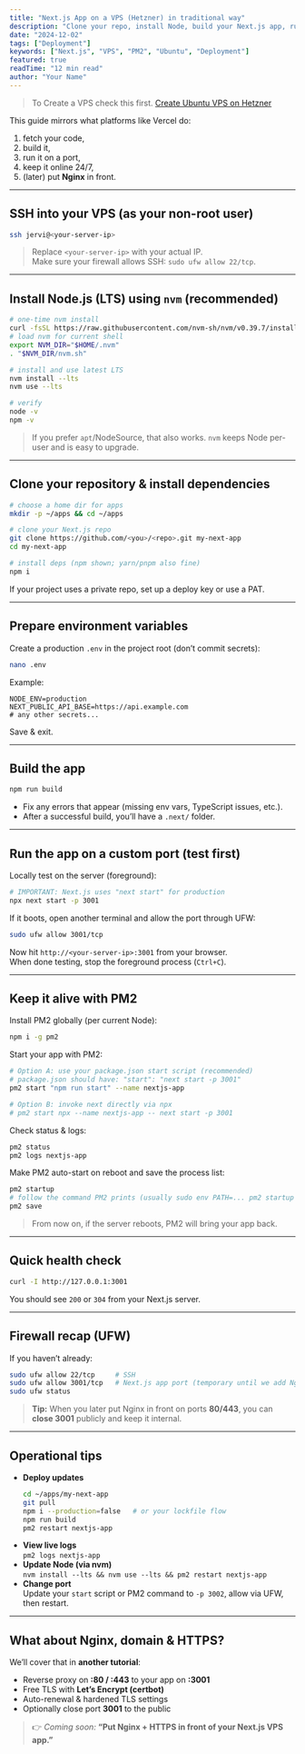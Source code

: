 ```yaml
---
title: "Next.js App on a VPS (Hetzner) in traditional way"
description: "Clone your repo, install Node, build your Next.js app, run it on a custom port, and keep it alive with PM2."
date: "2024-12-02"
tags: ["Deployment"]
keywords: ["Next.js", "VPS", "PM2", "Ubuntu", "Deployment"]
featured: true
readTime: "12 min read"
author: "Your Name"
---
```


> To Create a VPS check this first. [Create Ubuntu VPS on Hetzner](/blog/create-and-setup-ubuntu-vps-on-hetzner)


<CalloutWithImage image="https://nhzslwvtivzxkrbsaemj.supabase.co/storage/v1/object/sign/jervi/Pi7compressedScreenshot2025-10-01210207%20(1).png?token=eyJraWQiOiJzdG9yYWdlLXVybC1zaWduaW5nLWtleV9jZWMyNzI1ZS00NzM0LTRjZjYtYmE0NS02NDVkMTU3MTRiYzIiLCJhbGciOiJIUzI1NiJ9.eyJ1cmwiOiJqZXJ2aS9QaTdjb21wcmVzc2VkU2NyZWVuc2hvdDIwMjUtMTAtMDEyMTAyMDcgKDEpLnBuZyIsImlhdCI6MTc1OTM1MDUzMywiZXhwIjoxNzkwODg2NTMzfQ.N6i7SSj2Ai-tbyR5xBQ04X_2fc1VR9yUSahFcLyFmHo" alt="Hetzner VPS">

This guide mirrors what platforms like Vercel do:
1) fetch your code, 
2) build it, 
3) run it on a port, 
4) keep it online 24/7, 
5) (later) put **Nginx** in front.

</CalloutWithImage>


---

## SSH into your VPS (as your non-root user)

```bash
ssh jervi@<your-server-ip>
```

> Replace `<your-server-ip>` with your actual IP.  
> Make sure your firewall allows SSH: `sudo ufw allow 22/tcp`.

---

## Install Node.js (LTS) using `nvm` (recommended)

```bash
# one-time nvm install
curl -fsSL https://raw.githubusercontent.com/nvm-sh/nvm/v0.39.7/install.sh | bash
# load nvm for current shell
export NVM_DIR="$HOME/.nvm"
. "$NVM_DIR/nvm.sh"

# install and use latest LTS
nvm install --lts
nvm use --lts

# verify
node -v
npm -v
```

> If you prefer `apt`/NodeSource, that also works. `nvm` keeps Node per-user and is easy to upgrade.

---

## Clone your repository & install dependencies

```bash
# choose a home dir for apps
mkdir -p ~/apps && cd ~/apps

# clone your Next.js repo
git clone https://github.com/<you>/<repo>.git my-next-app
cd my-next-app

# install deps (npm shown; yarn/pnpm also fine)
npm i
```

If your project uses a private repo, set up a deploy key or use a PAT.

---

## Prepare environment variables

Create a production `.env` in the project root (don’t commit secrets):

```bash
nano .env
```

Example:

```dotenv
NODE_ENV=production
NEXT_PUBLIC_API_BASE=https://api.example.com
# any other secrets...
```

Save & exit.

---

## Build the app

```bash
npm run build
```

- Fix any errors that appear (missing env vars, TypeScript issues, etc.).
- After a successful build, you’ll have a `.next/` folder.

---

## Run the app on a custom port (test first)

Locally test on the server (foreground):

```bash
# IMPORTANT: Next.js uses "next start" for production
npx next start -p 3001
```

If it boots, open another terminal and allow the port through UFW:

```bash
sudo ufw allow 3001/tcp
```

Now hit `http://<your-server-ip>:3001` from your browser.  
When done testing, stop the foreground process (`Ctrl+C`).

---

## Keep it alive with PM2

Install PM2 globally (per current Node):

```bash
npm i -g pm2
```

Start your app with PM2:

```bash
# Option A: use your package.json start script (recommended)
# package.json should have: "start": "next start -p 3001"
pm2 start "npm run start" --name nextjs-app

# Option B: invoke next directly via npx
# pm2 start npx --name nextjs-app -- next start -p 3001
```

Check status & logs:

```bash
pm2 status
pm2 logs nextjs-app
```

Make PM2 auto-start on reboot and save the process list:

```bash
pm2 startup
# follow the command PM2 prints (usually sudo env PATH=... pm2 startup systemd -u jervi --hp /home/jervi)
pm2 save
```

> From now on, if the server reboots, PM2 will bring your app back.

---

## Quick health check

```bash
curl -I http://127.0.0.1:3001
```

You should see `200` or `304` from your Next.js server.

---

## Firewall recap (UFW)

If you haven’t already:

```bash
sudo ufw allow 22/tcp     # SSH
sudo ufw allow 3001/tcp   # Next.js app port (temporary until we add Nginx)
sudo ufw status
```

> **Tip:** When you later put Nginx in front on ports **80/443**, you can **close 3001** publicly and keep it internal.

---

## Operational tips

- **Deploy updates**
  ```bash
  cd ~/apps/my-next-app
  git pull
  npm i --production=false   # or your lockfile flow
  npm run build
  pm2 restart nextjs-app
  ```
- **View live logs**  
  `pm2 logs nextjs-app`
- **Update Node (via nvm)**  
  `nvm install --lts && nvm use --lts && pm2 restart nextjs-app`
- **Change port**  
  Update your `start` script or PM2 command to `-p 3002`, allow via UFW, then restart.

---

## What about Nginx, domain & HTTPS?

We’ll cover that in **another tutorial**:
- Reverse proxy on **:80 / :443** to your app on **:3001**  
- Free TLS with **Let’s Encrypt (certbot)**  
- Auto-renewal & hardened TLS settings  
- Optionally close port **3001** to the public

> 👉 _Coming soon:_ **“Put Nginx + HTTPS in front of your Next.js VPS app.”**
